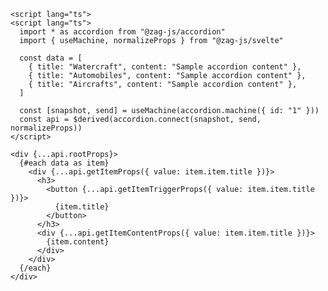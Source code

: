 ```svelte
<script lang="ts">
<script lang="ts">
  import * as accordion from "@zag-js/accordion"
  import { useMachine, normalizeProps } from "@zag-js/svelte"

  const data = [
    { title: "Watercraft", content: "Sample accordion content" },
    { title: "Automobiles", content: "Sample accordion content" },
    { title: "Aircrafts", content: "Sample accordion content" },
  ]

  const [snapshot, send] = useMachine(accordion.machine({ id: "1" }))
  const api = $derived(accordion.connect(snapshot, send, normalizeProps))
</script>

<div {...api.rootProps}>
  {#each data as item}
    <div {...api.getItemProps({ value: item.item.title })}>
      <h3>
        <button {...api.getItemTriggerProps({ value: item.item.title })}>
          {item.title}
        </button>
      </h3>
      <div {...api.getItemContentProps({ value: item.item.title })}>
        {item.content}
      </div>
    </div>
  {/each}
</div>
```
